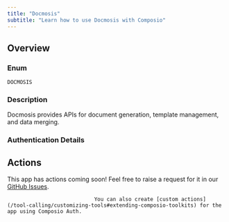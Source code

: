 ```yaml
---
title: "Docmosis"
subtitle: "Learn how to use Docmosis with Composio"
---
```



## Overview

### Enum
`DOCMOSIS`

### Description
Docmosis provides APIs for document generation, template management,
    and data merging.

### Authentication Details

<Accordion title="API_KEY">
<ParamField path="api_key" type="string" required={true}>
</ParamField>

</Accordion>


## Actions

This app has actions coming soon! Feel free to raise a request for it in our [GitHub Issues](https://github.com/ComposioHQ/composio/issues).
                                
                                You can also create [custom actions](/tool-calling/customizing-tools#extending-composio-toolkits) for the app using Composio Auth.